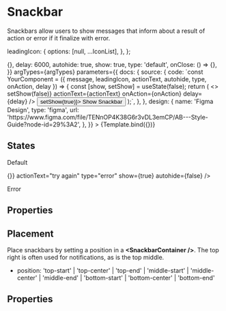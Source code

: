 <!--- Snackbar.stories.mdx --->




<Meta
  title="Components/Feedback/Snackbar"
  component={SnackbarDemo}
  decorators={[withDesign]}
/>

# Snackbar

Snackbars allow users to show messages that inform about a
result of action or error if it finalize with error.


  leadingIcon: {
    options: [null, ...IconList],
  },
};

<Canvas>
  <Story
    name="Snackbar"
    args={{
      message: 'Saved in collection',
      leadingIcon: 'download',
      actionText: 'undo',
      onAction: () => {},
      delay: 6000,
      autohide: true,
      show: true,
      type: 'default',
      onClose: () => {},
    }}
    argTypes={argTypes}
    parameters={{
      docs: {
        source: {
          code: `const YourComponent = ({ message, leadingIcon, actionText, autohide, type, onAction, delay }) => {
  const [show, setShow] = useState(false);
  return (
    <>
      <SnackbarContainer position="top-end">
        <Snackbar
          message={message}
          leadingIcon={leadingIcon}
          autohide={autohide}
          show={show}
          type={type}
          onClose={() => setShow(false)}
          actionText={actionText}
          onAction={onAction}
          delay={delay}
        />
      </SnackbarContainer>
      <Button variant="primary" onClick={() => setShow(true)}>
        Show Snackbar
      </Button>
    </>
  );`,
        },
      },
      design: {
        name: 'Figma Design',
        type: 'figma',
        url:
          'https://www.figma.com/file/TENnOP4K38G6r3vDL3emCP/AB---Style-Guide?node-id=29%3A2',
      },
    }}
  >
    {Template.bind({})}
  </Story>
</Canvas>

## States

<Canvas>
  <div>
    <Snackbar
      message="Download started"
      leadingIcon="download"
      autohide={false}
      show={true}
    />
    <p>Default</p>
    <Snackbar
      message="Action not possible"
      onAction={() => {}}
      actionText="try again"
      type="error"
      show={true}
      autohide={false}
    />
    <p>Error</p>
  </div>
</Canvas>

## Properties

<ArgsTable of={Snackbar} />

## Placement

Place snackbars by setting a position in a <b>&lt;SnackbarContainer /&gt;</b>. The top right is often used for notifications, as is the top middle.

- position: 'top-start' | 'top-center' | 'top-end' | 'middle-start' | 'middle-center' | 'middle-end' | 'bottom-start' | 'bottom-center' | 'bottom-end'

<Canvas>
  <SnackbarContainer position="middle-center">
    <Snackbar message="Test" show={true} />
  </SnackbarContainer>
</Canvas>

## Properties

<ArgsTable of={SnackbarContainer} />
